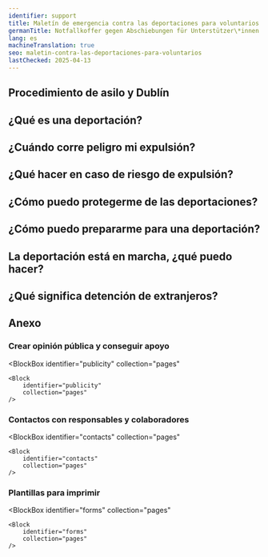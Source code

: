 ```yaml
---
identifier: support
title: Maletín de emergencia contra las deportaciones para voluntarios
germanTitle: Notfallkoffer gegen Abschiebungen für Unterstützer\*innen
lang: es
machineTranslation: true
seo: maletin-contra-las-deportaciones-para-voluntarios
lastChecked: 2025-04-13
---
```


<Block identifier="kit-intro" />

<SupportBox title="Información adicional para voluntarios">
    <Block identifier="kit-intro-support"/>
</SupportBox>

<Block identifier="kit-advice" />

<SupportBox title="Información adicional para voluntarios sobre el tema de la asesoría">
    <Block identifier="kit-advice-support"/>
</SupportBox>

## Procedimiento de asilo y Dublín

<Block identifier="kit-procedure-dublin"/>

<SupportBox title="Información adicional para voluntarios sobre el procedimiento de asilo:">
    <Block identifier="kit-procedure-support"/>
</SupportBox>

## ¿Qué es una deportación?

<Block identifier="kit-deportation-definition"/>

## ¿Cuándo corre peligro mi expulsión?

<Block identifier="kit-deportation-risk"/>

<SupportBox title="Información adicional para voluntarios sobre el tema: amenaza de expulsión">
    <Block identifier="kit-deportation-risk-support"/>
</SupportBox>

## ¿Qué hacer en caso de riesgo de expulsión?

<Block identifier="kit-stress" />

<SupportBox title="Información adicional para voluntarios sobre el estrés causado por el peligro de deportación">
    <Block identifier="kit-stress-support"/>
</SupportBox>

<Block identifier="kit-residence" />

<SupportBox title="Información adicional para voluntarios sobre el tema: Derecho de residencia">
    <Block identifier="kit-residence-support"/>
</SupportBox>

## ¿Cómo puedo protegerme de las deportaciones?

<Block identifier="kit-prevent-deportation" />

## ¿Cómo puedo prepararme para una deportación?

<Block identifier="kit-prepare-deportation" />

<SupportBox title="Información adicional para voluntarios sobre el tema: Preparación para una deportación">
    <Block identifier="kit-prepare-deportation-support"/>
</SupportBox>

## La deportación está en marcha, ¿qué puedo hacer?

<Block identifier="kit-police" />

<SupportBox title="Información adicional para voluntarios sobre el tema: Policía y deportaciones">
    <Block identifier="kit-police-support"/>
</SupportBox>

<Block identifier="kit-ongoing-deportation" />

<SupportBox title="Información adicional para voluntarios sobre el tema: expulsión en curso">
    <Block identifier="kit-ongoing-deportation-support"/>
</SupportBox>

## ¿Qué significa detención de extranjeros?

<Block identifier="kit-detention" />

## Anexo

<Block identifier="kit-outro" />

### Crear opinión pública y conseguir apoyo

<BlockBox
    identifier="publicity"
    collection="pages"
>
    <Block
        identifier="publicity"
        collection="pages"
    />
</BlockBox>

### Contactos con responsables y colaboradores

<BlockBox
    identifier="contacts"
    collection="pages"
>
    <Block
        identifier="contacts"
        collection="pages"
    />
</BlockBox>

### Plantillas para imprimir

<BlockBox
    identifier="forms"
    collection="pages"
>
    <Block
        identifier="forms"
        collection="pages"
    />
</BlockBox>

